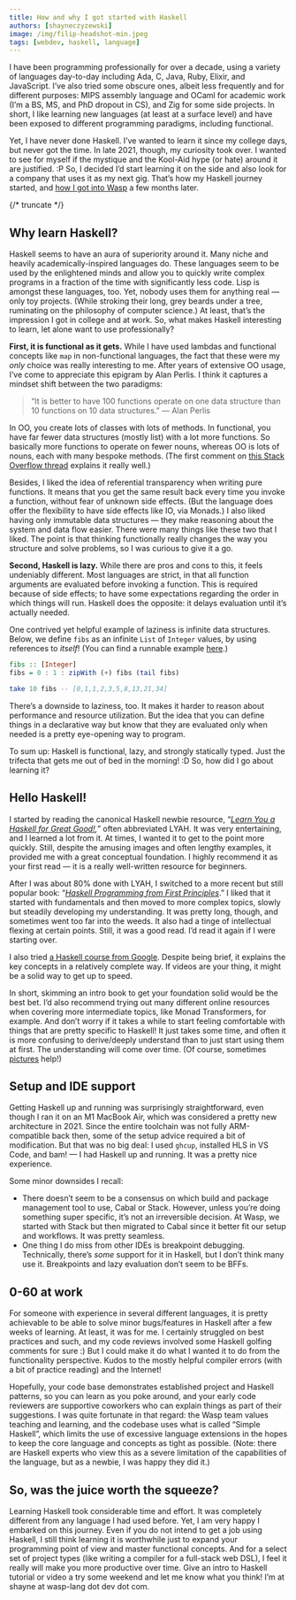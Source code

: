 ```yaml
---
title: How and why I got started with Haskell
authors: [shayneczyzewski]
image: /img/filip-headshot-min.jpeg
tags: [webdev, haskell, language]
---
```


I have been programming professionally for over a decade, using a variety of languages day-to-day including Ada, C, Java, Ruby, Elixir, and JavaScript. I’ve also tried some obscure ones, albeit less frequently and for different purposes: MIPS assembly language and OCaml for academic work (I’m a BS, MS, and PhD dropout in CS), and Zig for some side projects. In short, I like learning new languages (at least at a surface level) and have been exposed to different programming paradigms, including functional.

Yet, I have never done Haskell. I’ve wanted to learn it since my college days, but never got the time. In late 2021, though, my curiosity took over. I wanted to see for myself if the mystique and the Kool-Aid hype (or hate) around it are justified. :P So, I decided I’d start learning it on the side and also look for a company that uses it as my next gig. That’s how my Haskell journey started, and [how I got into Wasp](https://wasp.sh/blog/2021/12/21/shayne-intro) a few months later.

{/* truncate */}

## Why learn Haskell?

Haskell seems to have an aura of superiority around it. Many niche and heavily academically-inspired languages do. These languages seem to be used by the enlightened minds and allow you to quickly write complex programs in a fraction of the time with significantly less code. Lisp is amongst these languages, too. Yet, nobody uses them for anything real — only toy projects. (While stroking their long, grey beards under a tree, ruminating on the philosophy of computer science.) At least, that’s the impression I got in college and at work. So, what makes Haskell interesting to learn, let alone want to use professionally?

**First, it is functional as it gets.** While I have used lambdas and functional concepts like `map` in non-functional languages, the fact that these were my _only_ choice was really interesting to me. After years of extensive OO usage, I’ve come to appreciate this epigram by Alan Perlis. I think it captures a mindset shift between the two paradigms:

> “It is better to have 100 functions operate on one data structure than 10 functions on 10 data structures.” — Alan Perlis

In OO, you create lots of classes with lots of methods. In functional, you have far fewer data structures (mostly list) with a lot more functions. So basically more functions to operate on fewer nouns, whereas OO is lots of nouns, each with many bespoke methods. (The first comment on [this Stack Overflow thread](https://stackoverflow.com/questions/6016271/why-is-it-better-to-have-100-functions-operate-on-one-data-structure-than-10-fun) explains it really well.)

Besides, I liked the idea of referential transparency when writing pure functions. It means that you get the same result back every time you invoke a function, without fear of unknown side effects. (But the language does offer the flexibility to have side effects like IO, via Monads.) I also liked having only immutable data structures — they make reasoning about the system and data flow easier. There were many things like these two that I liked. The point is that thinking functionally really changes the way you structure and solve problems, so I was curious to give it a go.

**Second, Haskell is lazy.** While there are pros and cons to this, it feels undeniably different. Most languages are strict, in that all function arguments are evaluated before invoking a function. This is required because of side effects; to have some expectations regarding the order in which things will run. Haskell does the opposite: it delays evaluation until it’s actually needed.

One contrived yet helpful example of laziness is infinite data structures. Below, we define `fibs` as an infinite `List` of `Integer` values, by using references to _itself_! (You can find a runnable example [here](https://replit.com/@ShayneCzyzewsk1/LazyHaskellExample?v=1#Main.hs).)

```haskell
fibs :: [Integer]
fibs = 0 : 1 : zipWith (+) fibs (tail fibs)

take 10 fibs -- [0,1,1,2,3,5,8,13,21,34]
```

There’s a downside to laziness, too. It makes it harder to reason about performance and resource utilization. But the idea that you can define things in a declarative way but know that they are evaluated only when needed is a pretty eye-opening way to program.

To sum up: Haskell is functional, lazy, and strongly statically typed. Just the trifecta that gets me out of bed in the morning! :D So, how did I go about learning it?

## Hello Haskell!

I started by reading the canonical Haskell newbie resource, “_[Learn You a Haskell for Great Good!](http://learnyouahaskell.com/),_” often abbreviated LYAH. It was very entertaining, and I learned a lot from it. At times, I wanted it to get to the point more quickly. Still, despite the amusing images and often lengthy examples, it provided me with a great conceptual foundation. I highly recommend it as your first read — it is a really well-written resource for beginners.

After I was about 80% done with LYAH, I switched to a more recent but still popular book: “_[Haskell Programming from First Principles](https://haskellbook.com/)_.” I liked that it started with fundamentals and then moved to more complex topics, slowly but steadily developing my understanding. It was pretty long, though, and sometimes went too far into the weeds. It also had a tinge of intellectual flexing at certain points. Still, it was a good read. I’d read it again if I were starting over.

I also tried [a Haskell course from Google](https://github.com/google/haskell-trainings). Despite being brief, it explains the key concepts in a relatively complete way. If videos are your thing, it might be a solid way to get up to speed.

In short, skimming an intro book to get your foundation solid would be the best bet. I’d also recommend trying out many different online resources when covering more intermediate topics, like Monad Transformers, for example. And don’t worry if it takes a while to start feeling comfortable with things that are pretty specific to Haskell! It just takes some time, and often it is more confusing to derive/deeply understand than to just start using them at first. The understanding will come over time. (Of course, sometimes [pictures](https://adit.io/posts/2013-04-17-functors,_applicatives,_and_monads_in_pictures.html) help!)

## Setup and IDE support

Getting Haskell up and running was surprisingly straightforward, even though I ran it on an M1 MacBook Air, which was considered a pretty new architecture in 2021. Since the entire toolchain was not fully ARM-compatible back then, some of the setup advice required a bit of modification. But that was no big deal: I used `ghcup`, installed HLS in VS Code, and bam! — I had Haskell up and running. It was a pretty nice experience.

Some minor downsides I recall:

- There doesn’t seem to be a consensus on which build and package management tool to use, Cabal or Stack. However, unless you’re doing something super specific, it’s not an irreversible decision. At Wasp, we started with Stack but then migrated to Cabal since it better fit our setup and workflows. It was pretty seamless.
- One thing I do miss from other IDEs is breakpoint debugging. Technically, there’s _some_ support for it in Haskell, but I don’t think many use it. Breakpoints and lazy evaluation don’t seem to be BFFs.

## 0-60 at work

For someone with experience in several different languages, it is pretty achievable to be able to solve minor bugs/features in Haskell after a few weeks of learning. At least, it was for me. I certainly struggled on best practices and such, and my code reviews involved some Haskell golfing comments for sure :) But I could make it do what I wanted it to do from the functionality perspective. Kudos to the mostly helpful compiler errors (with a bit of practice reading) and the Internet!

Hopefully, your code base demonstrates established project and Haskell patterns, so you can learn as you poke around, and your early code reviewers are supportive coworkers who can explain things as part of their suggestions. I was quite fortunate in that regard: the Wasp team values teaching and learning, and the codebase uses what is called “Simple Haskell”, which limits the use of excessive language extensions in the hopes to keep the core language and concepts as tight as possible. (Note: there are Haskell experts who view this as a severe limitation of the capabilities of the language, but as a newbie, I was happy they did it.)

## So, was the juice worth the squeeze?

Learning Haskell took considerable time and effort. It was completely different from any language I had used before. Yet, I am very happy I embarked on this journey. Even if you do not intend to get a job using Haskell, I still think learning it is worthwhile just to expand your programming point of view and master functional concepts. And for a select set of project types (like writing a compiler for a full-stack web DSL), I feel it really will make you more productive over time. Give an intro to Haskell tutorial or video a try some weekend and let me know what you think! I’m at shayne at wasp-lang dot dev dot com.
